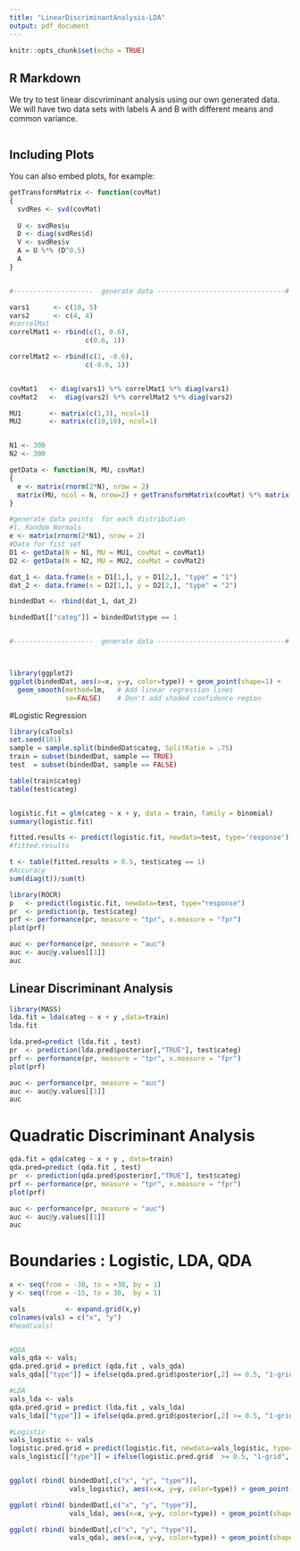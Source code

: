 ```yaml
---
title: "LinearDiscriminantAnalysis-LDA"
output: pdf_document
---
```


```r
knitr::opts_chunk$set(echo = TRUE)
```

## R Markdown

We try to test linear discvriminant analysis using our own generated data. We will have two data sets with labels A and B with different means and common variance.

```r


```

## Including Plots

You can also embed plots, for example:

```r

getTransformMatrix <- function(covMat)
{
  svdRes <- svd(covMat)
  
  U <- svdRes$u
  D <- diag(svdRes$d)
  V <- svdRes$v
  A = U %*% (D^0.5)
  A
}


#--------------------  generate data --------------------------------#

vars1      <- c(10, 5)
vars2      <- c(4, 4)
#correlMat
correlMat1 <- rbind(c(1, 0.6),
                   c(0.6, 1))

correlMat2 <- rbind(c(1, -0.6),
                   c(-0.6, 1))


covMat1   <- diag(vars1) %*% correlMat1 %*% diag(vars1)
covMat2   <-  diag(vars2) %*% correlMat2 %*% diag(vars2)

MU1       <- matrix(c(1,3), ncol=1)
MU2       <- matrix(c(10,10), ncol=1)


N1 <- 300
N2 <- 300

getData <- function(N, MU, covMat)
{
  e <- matrix(rnorm(2*N), nrow = 2)
  matrix(MU, ncol = N, nrow=2) + getTransformMatrix(covMat) %*% matrix(rnorm(2*N), nrow = 2)
}

#generate data points  for each distribution
#1. Random Normals
e <- matrix(rnorm(2*N1), nrow = 2)
#Data for fist set
D1 <- getData(N = N1, MU = MU1, covMat = covMat1)
D2 <- getData(N = N2, MU = MU2, covMat = covMat2)

dat_1 <- data.frame(x = D1[1,], y = D1[2,], "type" = "1")
dat_2 <- data.frame(x = D2[1,], y = D2[2,], "type" = "2")

bindedDat <- rbind(dat_1, dat_2)

bindedDat[["categ"]] = bindedDat$type == 1


#--------------------  generate data --------------------------------#



library(ggplot2)
ggplot(bindedDat, aes(x=x, y=y, color=type)) + geom_point(shape=1) + 
  geom_smooth(method=lm,   # Add linear regression lines
              se=FALSE)    # Don't add shaded confidence region

```

#Logistic Regression

```r
library(caTools)
set.seed(101) 
sample = sample.split(bindedDat$categ, SplitRatio = .75)
train = subset(bindedDat, sample == TRUE)
test  = subset(bindedDat, sample == FALSE)

table(train$categ)
table(test$categ)


logistic.fit = glm(categ ~ x + y, data = train, family = binomial)
summary(logistic.fit)
```

```r
fitted.results <- predict(logistic.fit, newdata=test, type='response')
#fitted.results

t <- table(fitted.results > 0.5, test$categ == 1)
#Accuracy
sum(diag(t))/sum(t)
```

```r
library(ROCR)
p   <- predict(logistic.fit, newdata=test, type="response")
pr  <- prediction(p, test$categ)
prf <- performance(pr, measure = "tpr", x.measure = "fpr")
plot(prf)

auc <- performance(pr, measure = "auc")
auc <- auc@y.values[[1]]
auc
```




## Linear Discriminant Analysis

```r
library(MASS)
lda.fit = lda(categ ~ x + y ,data=train)
lda.fit

lda.pred=predict (lda.fit , test)
pr  <- prediction(lda.pred$posterior[,"TRUE"], test$categ)
prf <- performance(pr, measure = "tpr", x.measure = "fpr")
plot(prf)

auc <- performance(pr, measure = "auc")
auc <- auc@y.values[[1]]
auc

```


# Quadratic Discriminant Analysis

```r
qda.fit = qda(categ ~ x + y , data=train)
qda.pred=predict (qda.fit , test)
pr  <- prediction(qda.pred$posterior[,"TRUE"], test$categ)
prf <- performance(pr, measure = "tpr", x.measure = "fpr")
plot(prf)

auc <- performance(pr, measure = "auc")
auc <- auc@y.values[[1]]
auc
```


# Boundaries : Logistic, LDA, QDA

```r
x <- seq(from = -30, to = +30, by = 1)
y <- seq(from = -15, to = 30,  by = 1)

vals          <- expand.grid(x,y)
colnames(vals) = c("x", "y")
#head(vals)


#QDA
vals_qda <- vals; 
qda.pred.grid = predict (qda.fit , vals_qda)
vals_qda[["type"]] = ifelse(qda.pred.grid$posterior[,2] >= 0.5, "1-grid", "2-grid")

#LDA
vals_lda <- vals
qda.pred.grid = predict (lda.fit , vals_lda)
vals_lda[["type"]] = ifelse(qda.pred.grid$posterior[,2] >= 0.5, "1-grid", "2-grid")

#Logistic
vals_logistic <- vals
logistic.pred.grid = predict(logistic.fit, newdata=vals_logistic, type='response')
vals_logistic[["type"]] = ifelse(logistic.pred.grid  >= 0.5, "1-grid", "2-grid")


ggplot( rbind( bindedDat[,c("x", "y", "type")],
               vals_logistic), aes(x=x, y=y, color=type)) + geom_point(shape=1)  + ggtitle("Logistic")

ggplot( rbind( bindedDat[,c("x", "y", "type")],
               vals_lda), aes(x=x, y=y, color=type)) + geom_point(shape=1)  + ggtitle("LDA")

ggplot( rbind( bindedDat[,c("x", "y", "type")],
               vals_qda), aes(x=x, y=y, color=type)) + geom_point(shape=1)  + ggtitle("QDA")


```










